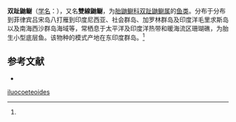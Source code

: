 {{Speciesbox
| name = 双趾鼬鳚
| status = 
| status_system = 
| image = 
| genus = Dinematichthys
| species = iluocoeteoides
| authority = (Bleeker, 1855)<ref name='id6864'>{{cite web| url =http://www.bioinfo.cn/db05/BjdwSpecies.php?action=view&id=6864| title =双趾鼬鳚| work =《中国动物物种编目数据库》| publisher =中国科学院微生物研究所| author =中国科学院动物研究所| accessdate =2009-04-11| deadurl =yes| archiveurl =https://web.archive.org/web/20160305012108/http://www.bioinfo.cn/db05/BjdwSpecies.php?action=view&id=6864| archivedate =2016-03-05}}</ref>
}}

'''双趾鼬鳚'''（[[学名|学名]]：{{lang|la|''Dinematichthys iluocoeteoides''}}），又名'''雙線鼬鳚'''，为[[胎鼬鳚科|胎鼬鳚科]][[双趾鼬鳚属|双趾鼬鳚属]]的[[鱼类|鱼类]]。分布于分布到菲律宾吕宋岛八打雁到印度尼西亚、社会群岛、加罗林群岛及印度洋毛里求斯岛以及南海西沙群岛海域等，常栖息于太平洋及印度洋热带和暖海流区珊瑚礁，为胎生小型底层鱼。该物种的模式产地在东印度群岛。<ref name='id6864'/>

== 参考文献 ==
{{reflist}}
* {{TaiBNET| zh=雙線鼬鳚 | id=395302 | binomial=Dinematichthys iluocoeteoides | authority=Bleeker, 1855 | var= | accessdate=2013-01-24}}
{{Wikispecies|Dinematichthys iluocoeteoides}}
{{Taxonbar|from=Q2646586}}

[[Category:双趾鼬鳚属|iluocoeteoides]]


{{鱸形目小作品}}